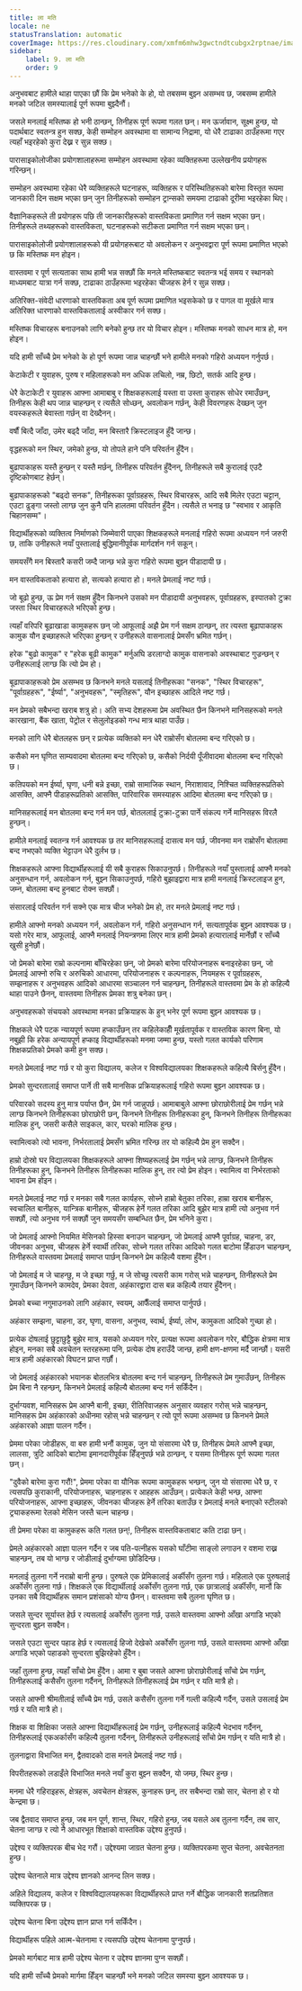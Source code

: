 ```yaml
---
title: ला मति
locale: ne
statusTranslation: automatic
coverImage: https://res.cloudinary.com/xmfm6mhw3gwctndtcubgx2rptnae/image/upload/v1740337243/small_cover_educacion_fundamental_a051170f1c.webp
sidebar:
    label: 9. ला मति
    order: 9
---
```

अनुभवबाट हामीले थाहा पाएका छौं कि प्रेम भनेको के हो, यो तबसम्म बुझ्न असम्भव छ, जबसम्म हामीले मनको जटिल समस्यालाई पूर्ण रूपमा बुझ्दैनौं।

जसले मनलाई मस्तिष्क हो भनी ठान्छन्, तिनीहरू पूर्ण रूपमा गलत छन्। मन ऊर्जावान, सूक्ष्म हुन्छ, यो पदार्थबाट स्वतन्त्र हुन सक्छ, केही सम्मोहन अवस्थामा वा सामान्य निद्रामा, यो धेरै टाढाका ठाउँहरूमा गएर त्यहाँ भइरहेको कुरा देख्न र सुन्न सक्छ।

पारासाइकोलोजीका प्रयोगशालाहरूमा सम्मोहन अवस्थामा रहेका व्यक्तिहरूमा उल्लेखनीय प्रयोगहरू गरिन्छन्।

सम्मोहन अवस्थामा रहेका धेरै व्यक्तिहरूले घटनाहरू, व्यक्तिहरू र परिस्थितिहरूको बारेमा विस्तृत रूपमा जानकारी दिन सक्षम भएका छन् जुन तिनीहरूको सम्मोहन ट्रान्सको समयमा टाढाको दूरीमा भइरहेका थिए।

वैज्ञानिकहरूले ती प्रयोगहरू पछि ती जानकारीहरूको वास्तविकता प्रमाणित गर्न सक्षम भएका छन्। तिनीहरूले तथ्यहरूको वास्तविकता, घटनाहरूको सटीकता प्रमाणित गर्न सक्षम भएका छन्।

पारासाइकोलोजी प्रयोगशालाहरूको यी प्रयोगहरूबाट यो अवलोकन र अनुभवद्वारा पूर्ण रूपमा प्रमाणित भएको छ कि मस्तिष्क मन होइन।

वास्तवमा र पूर्ण सत्यताका साथ हामी भन्न सक्छौं कि मनले मस्तिष्कबाट स्वतन्त्र भई समय र स्थानको माध्यमबाट यात्रा गर्न सक्छ, टाढाका ठाउँहरूमा भइरहेका चीजहरू हेर्न र सुन्न सक्छ।

अतिरिक्त-संवेदी धारणाको वास्तविकता अब पूर्ण रूपमा प्रमाणित भइसकेको छ र पागल वा मूर्खले मात्र अतिरिक्त धारणाको वास्तविकतालाई अस्वीकार गर्न सक्छ।

मस्तिष्क विचारहरू बनाउनको लागि बनेको हुन्छ तर यो विचार होइन। मस्तिष्क मनको साधन मात्र हो, मन होइन।

यदि हामी साँच्चै प्रेम भनेको के हो पूर्ण रूपमा जान्न चाहन्छौं भने हामीले मनको गहिरो अध्ययन गर्नुपर्छ।

केटाकेटी र युवाहरू, पुरुष र महिलाहरूको मन अधिक लचिलो, नम्र, छिटो, सतर्क आदि हुन्छ।

धेरै केटाकेटी र युवाहरू आफ्ना आमाबाबु र शिक्षकहरूलाई यस्ता वा उस्ता कुराहरू सोधेर रमाउँछन्, तिनीहरू केही थप जान्न चाहन्छन् र त्यसैले सोध्छन्, अवलोकन गर्छन्, केही विवरणहरू देख्छन् जुन वयस्कहरूले बेवास्ता गर्छन् वा देख्दैनन्।

वर्षौं बित्दै जाँदा, उमेर बढ्दै जाँदा, मन बिस्तारै क्रिस्टलाइज हुँदै जान्छ।

वृद्धहरूको मन स्थिर, जमेको हुन्छ, यो तोपले हाने पनि परिवर्तन हुँदैन।

बुढापाकाहरू यस्तै हुन्छन् र यस्तै मर्छन्, तिनीहरू परिवर्तन हुँदैनन्, तिनीहरूले सबै कुरालाई एउटै दृष्टिकोणबाट हेर्छन्।

बुढापाकाहरूको "बढ्दो सनक", तिनीहरूका पूर्वाग्रहहरू, स्थिर विचारहरू, आदि सबै मिलेर एउटा चट्टान, एउटा ढुङ्गा जस्तो लाग्छ जुन कुनै पनि हालतमा परिवर्तन हुँदैन। त्यसैले त भनाइ छ "स्वभाव र आकृति चिहानसम्म"।

विद्यार्थीहरूको व्यक्तित्व निर्माणको जिम्मेवारी पाएका शिक्षकहरूले मनलाई गहिरो रूपमा अध्ययन गर्न जरुरी छ, ताकि उनीहरूले नयाँ पुस्तालाई बुद्धिमानीपूर्वक मार्गदर्शन गर्न सकून्।

समयसँगै मन बिस्तारै कसरी जम्दै जान्छ भन्ने कुरा गहिरो रूपमा बुझ्न पीडादायी छ।

मन वास्तविकताको हत्यारा हो, सत्यको हत्यारा हो। मनले प्रेमलाई नष्ट गर्छ।

जो बूढो हुन्छ, ऊ प्रेम गर्न सक्षम हुँदैन किनभने उसको मन पीडादायी अनुभवहरू, पूर्वाग्रहहरू, इस्पातको टुक्रा जस्ता स्थिर विचारहरूले भरिएको हुन्छ।

त्यहाँ वरिपरि बूढाखाडा कामुकहरू छन् जो आफूलाई अझै प्रेम गर्न सक्षम ठान्छन्, तर त्यस्ता बूढापाकाहरू कामुक यौन इच्छाहरूले भरिएका हुन्छन् र उनीहरूले वासनालाई प्रेमसँग भ्रमित गर्छन्।

हरेक "बुढो कामुक" र "हरेक बूढी कामुक" मर्नुअघि डरलाग्दो कामुक वासनाको अवस्थाबाट गुज्रन्छन् र उनीहरूलाई लाग्छ कि त्यो प्रेम हो।

बूढापाकाहरूको प्रेम असम्भव छ किनभने मनले यसलाई तिनीहरूका "सनक", "स्थिर विचारहरू", "पूर्वाग्रहहरू", "ईर्ष्या", "अनुभवहरू", "स्मृतिहरू", यौन इच्छाहरू आदिले नष्ट गर्छ।

मन प्रेमको सबैभन्दा खराब शत्रु हो। अति सभ्य देशहरूमा प्रेम अवस्थित छैन किनभने मानिसहरूको मनले कारखाना, बैंक खाता, पेट्रोल र सेलुलोइडको गन्ध मात्र थाहा पाउँछ।

मनको लागि धेरै बोतलहरू छन् र प्रत्येक व्यक्तिको मन धेरै राम्रोसँग बोतलमा बन्द गरिएको छ।

कसैको मन घृणित साम्यवादमा बोतलमा बन्द गरिएको छ, कसैको निर्दयी पूँजीवादमा बोतलमा बन्द गरिएको छ।

कतिपयको मन ईर्ष्या, घृणा, धनी बन्ने इच्छा, राम्रो सामाजिक स्थान, निराशावाद, निश्चित व्यक्तिहरूप्रतिको आसक्ति, आफ्नै पीडाहरूप्रतिको आसक्ति, पारिवारिक समस्याहरू आदिमा बोतलमा बन्द गरिएको छ।

मानिसहरूलाई मन बोतलमा बन्द गर्न मन पर्छ, बोतललाई टुक्रा-टुक्रा पार्ने संकल्प गर्ने मानिसहरू विरलै हुन्छन्।

हामीले मनलाई स्वतन्त्र गर्न आवश्यक छ तर मानिसहरूलाई दासत्व मन पर्छ, जीवनमा मन राम्रोसँग बोतलमा बन्द नभएको व्यक्ति भेट्टाउन धेरै दुर्लभ छ।

शिक्षकहरूले आफ्ना विद्यार्थीहरूलाई यी सबै कुराहरू सिकाउनुपर्छ। तिनीहरूले नयाँ पुस्तालाई आफ्नै मनको अनुसन्धान गर्न, अवलोकन गर्न, बुझ्न सिकाउनुपर्छ, गहिरो बुझाइद्वारा मात्र हामी मनलाई क्रिस्टलाइज हुन, जम्न, बोतलमा बन्द हुनबाट रोक्न सक्छौं।

संसारलाई परिवर्तन गर्न सक्ने एक मात्र चीज भनेको प्रेम हो, तर मनले प्रेमलाई नष्ट गर्छ।

हामीले आफ्नो मनको अध्ययन गर्न, अवलोकन गर्न, गहिरो अनुसन्धान गर्न, सत्यतापूर्वक बुझ्न आवश्यक छ। यसो गरेर मात्र, आफूलाई, आफ्नै मनलाई नियन्त्रणमा लिएर मात्र हामी प्रेमको हत्यारालाई मार्नेछौं र साँच्चै खुसी हुनेछौं।

जो प्रेमको बारेमा राम्रो कल्पनामा बाँचिरहेका छन्, जो प्रेमको बारेमा परियोजनाहरू बनाइरहेका छन्, जो प्रेमलाई आफ्नो रुचि र अरुचिको आधारमा, परियोजनाहरू र कल्पनाहरू, नियमहरू र पूर्वाग्रहहरू, सम्झनाहरू र अनुभवहरू आदिको आधारमा सञ्चालन गर्न चाहन्छन्, तिनीहरूले वास्तवमा प्रेम के हो कहिल्यै थाहा पाउने छैनन्, वास्तवमा तिनीहरू प्रेमका शत्रु बनेका छन्।

अनुभवहरूको संचयको अवस्थामा मनका प्रक्रियाहरू के हुन् भनेर पूर्ण रूपमा बुझ्न आवश्यक छ।

शिक्षकले धेरै पटक न्यायपूर्ण रूपमा हप्काउँछन् तर कहिलेकाहीँ मूर्खतापूर्वक र वास्तविक कारण बिना, यो नबुझी कि हरेक अन्यायपूर्ण हप्काइ विद्यार्थीहरूको मनमा जम्मा हुन्छ, यस्तो गलत कार्यको परिणाम शिक्षकप्रतिको प्रेमको कमी हुन सक्छ।

मनले प्रेमलाई नष्ट गर्छ र यो कुरा विद्यालय, कलेज र विश्वविद्यालयका शिक्षकहरूले कहिल्यै बिर्सनु हुँदैन।

प्रेमको सुन्दरतालाई समाप्त पार्ने ती सबै मानसिक प्रक्रियाहरूलाई गहिरो रूपमा बुझ्न आवश्यक छ।

परिवारको सदस्य हुनु मात्र पर्याप्त छैन, प्रेम गर्न जान्नुपर्छ। आमाबाबुले आफ्ना छोराछोरीलाई प्रेम गर्छन् भन्ने लाग्छ किनभने तिनीहरूका छोराछोरी छन्, किनभने तिनीहरू तिनीहरूका हुन्, किनभने तिनीहरू तिनीहरूका मालिक हुन्, जसरी कसैले साइकल, कार, घरको मालिक हुन्छ।

स्वामित्वको त्यो भावना, निर्भरतालाई प्रेमसँग भ्रमित गरिन्छ तर यो कहिल्यै प्रेम हुन सक्दैन।

हाम्रो दोस्रो घर विद्यालयका शिक्षकहरूले आफ्ना शिष्यहरूलाई प्रेम गर्छन् भन्ने लाग्छ, किनभने तिनीहरू तिनीहरूका हुन्, किनभने तिनीहरू तिनीहरूका मालिक हुन्, तर त्यो प्रेम होइन। स्वामित्व वा निर्भरताको भावना प्रेम होइन।

मनले प्रेमलाई नष्ट गर्छ र मनका सबै गलत कार्यहरू, सोच्ने हाम्रो बेतुका तरिका, हाम्रा खराब बानीहरू, स्वचालित बानीहरू, यान्त्रिक बानीहरू, चीजहरू हेर्ने गलत तरिका आदि बुझेर मात्र हामी त्यो अनुभव गर्न सक्छौं, त्यो अनुभव गर्न सक्छौं जुन समयसँग सम्बन्धित छैन, प्रेम भनिने कुरा।

जो प्रेमलाई आफ्नो नियमित मेसिनको हिस्सा बनाउन चाहन्छन्, जो प्रेमलाई आफ्नै पूर्वाग्रह, चाहना, डर, जीवनका अनुभव, चीजहरू हेर्ने स्वार्थी तरिका, सोच्ने गलत तरिका आदिको गलत बाटोमा हिँडाउन चाहन्छन्, तिनीहरूले वास्तवमा प्रेमलाई समाप्त पार्छन् किनभने प्रेम कहिल्यै वशमा हुँदैन।

जो प्रेमलाई म जे चाहन्छु, म जे इच्छा गर्छु, म जे सोच्छु त्यसरी काम गरोस् भन्ने चाहन्छन्, तिनीहरूले प्रेम गुमाउँछन् किनभने कामदेव, प्रेमका देवता, अहंकारद्वारा दास बन्न कहिल्यै तयार हुँदैनन्।

प्रेमको बच्चा नगुमाउनको लागि अहंकार, स्वयम्, आफैँलाई समाप्त पार्नुपर्छ।

अहंकार सम्झना, चाहना, डर, घृणा, वासना, अनुभव, स्वार्थ, ईर्ष्या, लोभ, कामुकता आदिको गुच्छा हो।

प्रत्येक दोषलाई छुट्टाछुट्टै बुझेर मात्र, यसको अध्ययन गरेर, प्रत्यक्ष रूपमा अवलोकन गरेर, बौद्धिक क्षेत्रमा मात्र होइन, मनका सबै अवचेतन स्तरहरूमा पनि, प्रत्येक दोष हराउँदै जान्छ, हामी क्षण-क्षणमा मर्दै जान्छौं। यसरी मात्र हामी अहंकारको विघटन प्राप्त गर्छौं।

जो प्रेमलाई अहंकारको भयानक बोतलभित्र बोतलमा बन्द गर्न चाहन्छन्, तिनीहरूले प्रेम गुमाउँछन्, तिनीहरू प्रेम बिना नै रहन्छन्, किनभने प्रेमलाई कहिल्यै बोतलमा बन्द गर्न सकिँदैन।

दुर्भाग्यवश, मानिसहरू प्रेम आफ्नै बानी, इच्छा, रीतिरिवाजहरू अनुसार व्यवहार गरोस् भन्ने चाहन्छन्, मानिसहरू प्रेम अहंकारको अधीनमा रहोस् भन्ने चाहन्छन् र त्यो पूर्ण रूपमा असम्भव छ किनभने प्रेमले अहंकारको आज्ञा पालन गर्दैन।

प्रेममा परेका जोडीहरू, वा बरु हामी भनौं कामुक, जुन यो संसारमा धेरै छ, तिनीहरू प्रेमले आफ्नै इच्छा, लालसा, त्रुटि आदिको बाटोमा इमानदारीपूर्वक हिँड्नुपर्छ भन्ने ठान्छन्, र यसमा तिनीहरू पूर्ण रूपमा गलत छन्।

"दुवैको बारेमा कुरा गरौं!", प्रेममा परेका वा यौनिक रूपमा कामुकहरू भन्छन्, जुन यो संसारमा धेरै छ, र त्यसपछि कुराकानी, परियोजनाहरू, चाहनाहरू र आहहरू आउँछन्। प्रत्येकले केही भन्छ, आफ्ना परियोजनाहरू, आफ्ना इच्छाहरू, जीवनका चीजहरू हेर्ने तरिका बताउँछ र प्रेमलाई मनले बनाएको स्टीलको ट्र्याकहरूमा रेलको मेसिन जस्तै चल्न चाहन्छ।

ती प्रेममा परेका वा कामुकहरू कति गलत छन्!, तिनीहरू वास्तविकताबाट कति टाढा छन्।

प्रेमले अहंकारको आज्ञा पालन गर्दैन र जब पति-पत्नीहरू यसको घाँटीमा साङ्लो लगाउन र वशमा राख्न चाहन्छन्, तब यो भाग्छ र जोडीलाई दुर्भाग्यमा छोडिदिन्छ।

मनलाई तुलना गर्ने नराम्रो बानी हुन्छ। पुरुषले एक प्रेमिकालाई अर्कीसँग तुलना गर्छ। महिलाले एक पुरुषलाई अर्कोसँग तुलना गर्छ। शिक्षकले एक विद्यार्थीलाई अर्कोसँग तुलना गर्छ, एक छात्रालाई अर्कीसँग, मानौं कि उनका सबै विद्यार्थीहरू समान प्रशंसाको योग्य छैनन्। वास्तवमा सबै तुलना घृणित छ।

जसले सुन्दर सूर्यास्त हेर्छ र त्यसलाई अर्कोसँग तुलना गर्छ, उसले वास्तवमा आफ्नो आँखा अगाडि भएको सुन्दरता बुझ्न सक्दैन।

जसले एउटा सुन्दर पहाड हेर्छ र त्यसलाई हिजो देखेको अर्कोसँग तुलना गर्छ, उसले वास्तवमा आफ्नो आँखा अगाडि भएको पहाडको सुन्दरता बुझिरहेको हुँदैन।

जहाँ तुलना हुन्छ, त्यहाँ साँचो प्रेम हुँदैन। आमा र बुबा जसले आफ्ना छोराछोरीलाई साँचो प्रेम गर्छन्, तिनीहरूलाई कसैसँग तुलना गर्दैनन्, तिनीहरूले तिनीहरूलाई प्रेम गर्छन् र यति मात्रै हो।

जसले आफ्नी श्रीमतीलाई साँच्चै प्रेम गर्छ, उसले कसैसँग तुलना गर्ने गल्ती कहिल्यै गर्दैन, उसले उसलाई प्रेम गर्छ र यति मात्रै हो।

शिक्षक वा शिक्षिका जसले आफ्ना विद्यार्थीहरूलाई प्रेम गर्छन्, उनीहरूलाई कहिल्यै भेदभाव गर्दैनन्, तिनीहरूलाई एकअर्कासँग कहिल्यै तुलना गर्दैनन्, तिनीहरूले उनीहरूलाई साँचो प्रेम गर्छन् र यति मात्रै हो।

तुलनाद्वारा विभाजित मन, द्वैतवादको दास मनले प्रेमलाई नष्ट गर्छ।

विपरीतहरूको लडाइँले विभाजित मनले नयाँ कुरा बुझ्न सक्दैन, यो जम्छ, स्थिर हुन्छ।

मनमा धेरै गहिराइहरू, क्षेत्रहरू, अवचेतन क्षेत्रहरू, कुनाहरू छन्, तर सबैभन्दा राम्रो सार, चेतना हो र यो केन्द्रमा छ।

जब द्वैतवाद समाप्त हुन्छ, जब मन पूर्ण, शान्त, स्थिर, गहिरो हुन्छ, जब यसले अब तुलना गर्दैन, तब सार, चेतना जाग्छ र त्यो नै आधारभूत शिक्षाको वास्तविक उद्देश्य हुनुपर्छ।

उद्देश्य र व्यक्तिपरक बीच भेद गरौं। उद्देश्यमा जाग्रत चेतना हुन्छ। व्यक्तिपरकमा सुप्त चेतना, अवचेतनता हुन्छ।

उद्देश्य चेतनाले मात्र उद्देश्य ज्ञानको आनन्द लिन सक्छ।

अहिले विद्यालय, कलेज र विश्वविद्यालयहरूका विद्यार्थीहरूले प्राप्त गर्ने बौद्धिक जानकारी शतप्रतिशत व्यक्तिपरक छ।

उद्देश्य चेतना बिना उद्देश्य ज्ञान प्राप्त गर्न सकिँदैन।

विद्यार्थीहरू पहिले आत्म-चेतनामा र त्यसपछि उद्देश्य चेतनामा पुग्नुपर्छ।

प्रेमको मार्गबाट मात्र हामी उद्देश्य चेतना र उद्देश्य ज्ञानमा पुग्न सक्छौं।

यदि हामी साँच्चै प्रेमको मार्गमा हिँड्न चाहन्छौं भने मनको जटिल समस्या बुझ्न आवश्यक छ।

